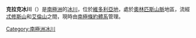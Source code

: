 {{Coord|77|25|S|162|22|E|source:GNIS|display=title}}

'''克拉克冰川'''（{{lang-en|Clark Glacier}}）是[[南極洲|南極洲]]的[[冰川|冰川]]，位於[[維多利亞地|維多利亞地]]，處於[[奧林匹斯山脈|奧林匹斯山脈]]地區，流經[[忒修斯山|忒修斯山]]和[[艾倫山|艾倫山]]之間，現時由[[南極條約體系|南極條約體系]]管理。

{{DEFAULTSORT:Clark Glacier}}
[[Category:南極洲冰川|Category:南極洲冰川]]


{{McMurdoDryValleys-geo-stub}}